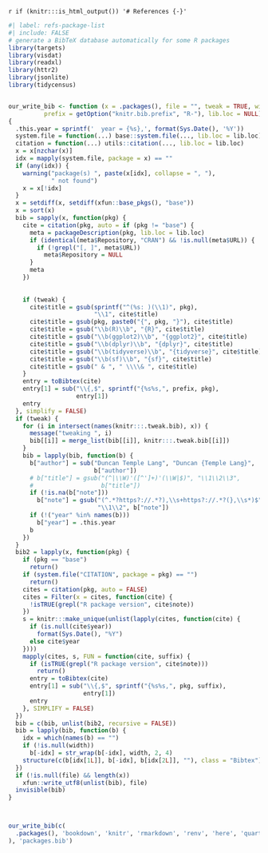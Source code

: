 `r if (knitr:::is_html_output()) '# References {-}'`

```r
#| label: refs-package-list
#| include: FALSE
# generate a BibTeX database automatically for some R packages
library(targets)
library(visdat)
library(readxl)
library(httr2)
library(jsonlite)
library(tidycensus)


our_write_bib <- function (x = .packages(), file = "", tweak = TRUE, width = NULL, 
          prefix = getOption("knitr.bib.prefix", "R-"), lib.loc = NULL) 
{
  .this.year = sprintf('  year = {%s},', format(Sys.Date(), '%Y'))
  system.file = function(...) base::system.file(..., lib.loc = lib.loc)
  citation = function(...) utils::citation(..., lib.loc = lib.loc)
  x = x[nzchar(x)]
  idx = mapply(system.file, package = x) == ""
  if (any(idx)) {
    warning("package(s) ", paste(x[idx], collapse = ", "), 
            " not found")
    x = x[!idx]
  }
  x = setdiff(x, setdiff(xfun::base_pkgs(), "base"))
  x = sort(x)
  bib = sapply(x, function(pkg) {
    cite = citation(pkg, auto = if (pkg != "base") {
      meta = packageDescription(pkg, lib.loc = lib.loc)
      if (identical(meta$Repository, "CRAN") && !is.null(meta$URL)) {
        if (!grepl("[, ]", meta$URL)) 
          meta$Repository = NULL
      }
      meta
    })
    
    
    if (tweak) {
      cite$title = gsub(sprintf("^(%s: )(\\1)", pkg), 
                        "\\1", cite$title)
      cite$title = gsub(pkg, paste0("{", pkg, "}"), cite$title)
      cite$title = gsub("\\b(R)\\b", "{R}", cite$title)
      cite$title = gsub("\\b(ggplot2)\\b", "{ggplot2}", cite$title)
      cite$title = gsub("\\b(dplyr)\\b", "{dplyr}", cite$title)
      cite$title = gsub("\\b(tidyverse)\\b", "{tidyverse}", cite$title)
      cite$title = gsub("\\b(sf)\\b", "{sf}", cite$title)
      cite$title = gsub(" & ", " \\\\& ", cite$title)
    }
    entry = toBibtex(cite)
    entry[1] = sub("\\{,$", sprintf("{%s%s,", prefix, pkg), 
                   entry[1])
    entry
  }, simplify = FALSE)
  if (tweak) {
    for (i in intersect(names(knitr:::.tweak.bib), x)) {
      message("tweaking ", i)
      bib[[i]] = merge_list(bib[[i]], knitr:::.tweak.bib[[i]])
    }
    bib = lapply(bib, function(b) {
      b["author"] = sub("Duncan Temple Lang", "Duncan {Temple Lang}", 
                        b["author"])
      # b["title"] = gsub("(^|\\W)'([^']+)'(\\W|$)", "\\1\\2\\3", 
      #                   b["title"])
      if (!is.na(b["note"])) 
        b["note"] = gsub("(^.*?https?://.*?),\\s+https?://.*?(},\\s*)$", 
                         "\\1\\2", b["note"])
      if (!("year" %in% names(b))) 
        b["year"] = .this.year
      b
    })
  }
  bib2 = lapply(x, function(pkg) {
    if (pkg == "base") 
      return()
    if (system.file("CITATION", package = pkg) == "") 
      return()
    cites = citation(pkg, auto = FALSE)
    cites = Filter(x = cites, function(cite) {
      !isTRUE(grepl("R package version", cite$note))
    })
    s = knitr:::make_unique(unlist(lapply(cites, function(cite) {
      if (is.null(cite$year)) 
        format(Sys.Date(), "%Y")
      else cite$year
    })))
    mapply(cites, s, FUN = function(cite, suffix) {
      if (isTRUE(grepl("R package version", cite$note))) 
        return()
      entry = toBibtex(cite)
      entry[1] = sub("\\{,$", sprintf("{%s%s,", pkg, suffix), 
                     entry[1])
      entry
    }, SIMPLIFY = FALSE)
  })
  bib = c(bib, unlist(bib2, recursive = FALSE))
  bib = lapply(bib, function(b) {
    idx = which(names(b) == "")
    if (!is.null(width)) 
      b[-idx] = str_wrap(b[-idx], width, 2, 4)
    structure(c(b[idx[1L]], b[-idx], b[idx[2L]], ""), class = "Bibtex")
  })
  if (!is.null(file) && length(x)) 
    xfun::write_utf8(unlist(bib), file)
  invisible(bib)
}



our_write_bib(c(
  .packages(), 'bookdown', 'knitr', 'rmarkdown', 'renv', 'here', 'quarto'
), 'packages.bib')
```
